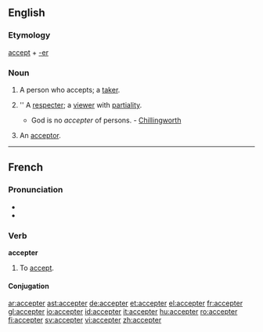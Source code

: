 ==English==

===Etymology===
[[accept]] + [[-er]]

===Noun===
{{en-noun}}

# A person who accepts; a [[taker]].
# {{obsolete}} '' A [[respecter]]; a [[viewer]] with [[partiality]].
#* God is no ''accepter'' of persons. - [[Chillingworth]]
# {{legal}} An [[acceptor]].

----

==French==

===Pronunciation===
* {{IPA|lang=fr|/ɑk.sɛp.te/}}
* {{audio|Fr-accepter-fr-Paris.ogg|Audio (FR)}}

===Verb===
'''accepter'''

# To [[accept]].

====Conjugation====
{{fr-conj-er|accept|avoir}}

[[ar:accepter]]
[[ast:accepter]]
[[de:accepter]]
[[et:accepter]]
[[el:accepter]]
[[fr:accepter]]
[[gl:accepter]]
[[io:accepter]]
[[id:accepter]]
[[it:accepter]]
[[hu:accepter]]
[[ro:accepter]]
[[fi:accepter]]
[[sv:accepter]]
[[vi:accepter]]
[[zh:accepter]]